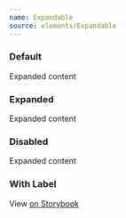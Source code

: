```yaml
---
name: Expandable
source: elements/Expandable
---
```


### Default

<Playground>
  <Expandable label="Example">
    <Text>Expanded content</Text>
  </Expandable>
</Playground>

### Expanded

<Playground>
  <Expandable label="Example" expanded>
    <Text>Expanded content</Text>
  </Expandable>
</Playground>

### Disabled

<Playground>
  <Expandable label="Example" disabled>
    <Text>Expanded content</Text>
  </Expandable>
</Playground>

### With Label

View
[on Storybook](https://palette-storybook.artsy.net/?path=/story/components-expandable--default)
